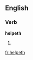 ==English==

===Verb===
'''helpeth'''

# {{archaic third-person singular of|help}}
{{count page|[[Wiktionary:Page count]]}}

[[fr:helpeth]]